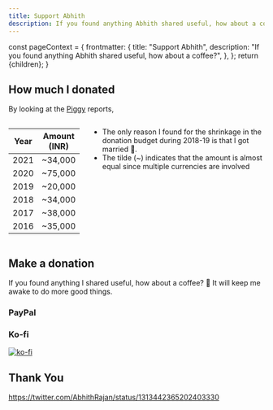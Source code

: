 ```yaml
---
title: Support Abhith
description: If you found anything Abhith shared useful, how about a coffee?
---
```




  const pageContext = {
    frontmatter: {
      title: "Support Abhith",
      description:
        "If you found anything Abhith shared useful, how about a coffee?",
    },
  };
  return <PageTemplate pageContext={pageContext}>{children}</PageTemplate>;
}

## How much I donated

By looking at the [Piggy](https://github.com/piggyvault/piggyvault) reports,

<div class="columns">
<div className="column is-half">

| Year | Amount (INR) |
| ---- | ------------ |
| 2021 | ~34,000      |
| 2020 | ~75,000      |
| 2019 | ~20,000      |
| 2018 | ~34,000      |
| 2017 | ~38,000      |
| 2016 | ~35,000      |

</div>
<div className="column">

- The only reason I found for the shrinkage in the donation budget during 2018-19 is that I got married 💙.
- The tilde (~) indicates that the amount is almost equal since multiple currencies are involved

</div>
</div>

## Make a donation

If you found anything I shared useful, how about a coffee? 🍵
It will keep me awake to do more good things.

### PayPal

<PayPal />

### Ko-fi

[![ko-fi](https://www.ko-fi.com/img/githubbutton_sm.svg)](https://ko-fi.com/G2G7XA0G)

## Thank You

https://twitter.com/AbhithRajan/status/1313442365202403330
